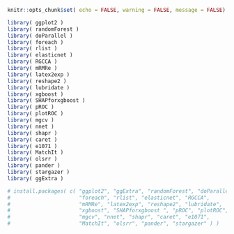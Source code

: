 ```r
knitr::opts_chunk$set( echo = FALSE, warning = FALSE, message = FALSE)

library( ggplot2 )
library( randomForest )
library( doParallel )
library( foreach )
library( rlist )
library( elasticnet )
library( RGCCA )
library( mRMRe )
library( latex2exp )
library( reshape2 )
library( lubridate )
library( xgboost )
library( SHAPforxgboost )
library( pROC )
library( plotROC )
library( mgcv )
library( nnet )
library( shapr )
library( caret )
library( e1071 )
library( MatchIt )
library( olsrr )
library( pander )
library( stargazer )
library( ggExtra )

# install.packages( c( "ggplot2", "ggExtra", "randomForest", "doParallel",
#                      "foreach", "rlist", "elasticnet", "RGCCA",
#                      "mRMRe", "latex2exp", "reshape2", "lubridate",
#                      "xgboost", "SHAPforxgboost ", "pROC", "plotROC",
#                      "mgcv", "nnet", "shapr", "caret", "e1071", 
#                      "MatchIt", "olsrr", "pander", "stargazer" ) )

```

<!-- use Paul Tol's color ggplot scheme for color blindness -->





 <!--
# Reproducibility papers for measurement comparison

## General structural imaging-derived phenotypes

### _Associations between alchohol consumption and gray and white matter volumes in the UK Biobank_ (Daviet, 2022)

### _Structural brain imaging correlates of general intelligence in UK Biobank_ (Cox, 2019)

### _SARS-CoV-2 is associated with changes in brain structure in UK Biobank_ (Douaud, 2022)

## DeepFlash

### _Association between exposure to air pollution and hippocampal volume in adults in the UK Biobank_ (Hedges, 2019)

### _Hippocampal volume across age:  Nomograms derived from over 19,700 people in UK Biobank_ (Nobis, 2019)

## Other important papers

### _Population modeling with machine learning can enhance measures of mental health_ (Dadi, 2021)

### _Multimodal population brain imaging in the UK Biobank prospective epidimiological study_ (Miller, 2016)

### _Image processing and Quality Control for the first 10,000 brain imaging datasets from UK Biobank_ (Alfaro-Almagro, 2018)

### _Confound modelling in Uk Biobank brain imaging_ (Alfaro-Almagro, 2021)

### _The UK Biobank imaging enhancement of 100,000 participants: rationale, data collection, management and future directions_ (LittleJohns, 2020)

### _Neuroanatomical norms in the UK Biobank:  The impact of allometric scaling, sex, and age_ (Williams, 2020)


\clearpage

-->